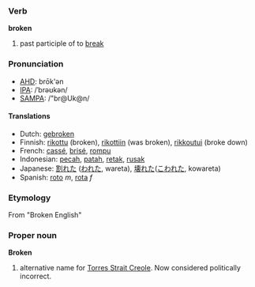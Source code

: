 === Verb ===
'''broken'''

# past participle of to [[break]]

=== Pronunciation ===
*[[w:AHD|AHD]]: brōk'ən
*[[w:IPA|IPA]]: /ˈbrəʊkən/
*[[w:SAMPA|SAMPA]]: /"br@Uk@n/

==== Translations ====
*Dutch: [[gebroken]]
*Finnish: [[rikottu]] (broken), [[rikottiin]] (was broken), [[rikkoutui]] (broke down)
*French: [[cassé]], [[brisé]], [[rompu]]
*Indonesian: [[pecah]], [[patah]], [[retak]], [[rusak]]
*Japanese: [[割れた]] ([[われた]], wareta), [[壊れた]]([[こわれた]], kowareta)
*Spanish: [[roto]] ''m'', [[rota]] ''f''

=== Etymology ===
From "Broken English"

=== Proper noun ===
'''Broken'''

# alternative name for [[Torres Strait Creole]]. Now considered politically incorrect.